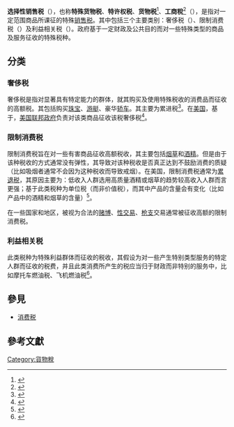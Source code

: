 {{公共财政}}

'''选择性销售税'''（{{lang|en|Selective Sales Taxes}}），也称'''特殊货物税'''、'''特许权税'''、'''货物税'''<ref>{{cite web |title=Excise tax - 貨物稅 |url=http://terms.naer.edu.tw/detail/150474/ |website=terms.naer.edu.tw |accessdate=2019-09-22}}</ref>、'''工商稅'''<ref>{{Cite web|title=《中華人民共和國香港特別行政區政府與美國政府關於稅項資料交換的協定》第一至十一條|url=https://www.elegislation.gov.hk/checkconfig/checkClientConfig.jsp?applicationId=RA001|access-date=2022-01-20|author=電子版香港法例|work=www.elegislation.gov.hk}}</ref>（{{lang|en|Excise Tax}}），是指对一定范围商品所课征的特殊[[销售税|销售税]]。其中包括三个主要类别：奢侈税（{{lang|en|Luxury Excises}}）、限制消费税（{{lang|en|Sumptuary Excises}}）及利益相关税（{{lang|en|Benefit-based Excise}}）。政府基于一定财政及公共目的而对一些特殊类型的商品及服务征收的特殊税种。

== 分类 ==
=== 奢侈税 ===
奢侈税是指对显著具有特定能力的群体，就其购买及使用特殊税收的消费品而征收的高额税。其包括购买[[珠宝|珠宝]]、[[游艇|游艇]]、豪华[[轿车|轿车]]。其主要为累进税<ref>{{cite book | language = en | author = Robert D. Lee, Jr | coauthors =  Ronald W. Johnson, Philip G.Joyce | title = Public Budgeting Systems | url =  | date =  | location = Sudbury, Massachusetts, USA | publisher = Jones and Bartlett Publishers | id =  | isbn = 978-0-7637-4668-1 | pages = 111 }}</ref>。在[[美国|美国]]，基于{{tsl|en|Omnibus Budget Reconciliation Act of 1990|1990年的综合预算调解法案}}，[[美国联邦政府|美国联邦政府]]负责对该类商品征收该税奢侈税<ref>{{cite book | language = en | author = Davie, B. | coauthors =  | title = Luxury Taxes | url =  | date = 2005 | location =  | publisher = Urban Institute Press | id =  | isbn =  | pages = 245-247 }}</ref>。

=== 限制消费税 ===
限制消费税旨在对一些有害商品征收高额税收，其主要包括[[烟草|烟草]]和[[酒精|酒精]]。但是由于该种税收的方式通常没有弹性，其导致对该种税收是否真正达到不鼓励消费的质疑（比如吸烟者通常不会因为这种税收而导致戒烟）。在美国，限制消费税通常为[[累退税|累退税]]，其原因主要为：低收入人群选用高质量酒精或烟草的趋势较高收入人群而言更强；基于此类税种为单位税（而非价值税），而其中产品的含量会有变化（比如产品中的酒精和烟草的含量）<ref>{{cite book | language = en | author = Robert D. Lee, Jr | coauthors =  Ronald W. Johnson, Philip G.Joyce | title = Public Budgeting Systems | url =  | date =  | location = Sudbury, Massachusetts, USA | publisher = Jones and Bartlett Publishers | id =  | isbn = 978-0-7637-4668-1 | pages = 112 }}</ref>。

在一些国家和地区，被视为合法的[[赌博|赌博]]、[[性交易|性交易]]、[[枪支|枪支]]交易通常被征收高额的限制消费税。

=== 利益相关税 ===
此类税种为特殊利益群体而征收的税收，其假设为对一些产生特别类型服务的特定人群而征收的税费，并且此类消费所产生的税应当归于财政而非特别的服务中，比如摩托车燃油税、飞机燃油税<ref>{{cite book | language = en | author = Robert D. Lee, Jr | coauthors =  Ronald W. Johnson, Philip G.Joyce | title = Public Budgeting Systems | url =  | date =  | location = Sudbury, Massachusetts, USA | publisher = Jones and Bartlett Publishers | id =  | isbn = 978-0-7637-4668-1 | pages = 115 }}</ref>。

== 參見 ==
*[[消费税|消费税]]

==參考文獻==
<div class="references-small">
<references></references>
</div>

{{Authority control}}
[[Category:貨物稅|Category:貨物稅]]